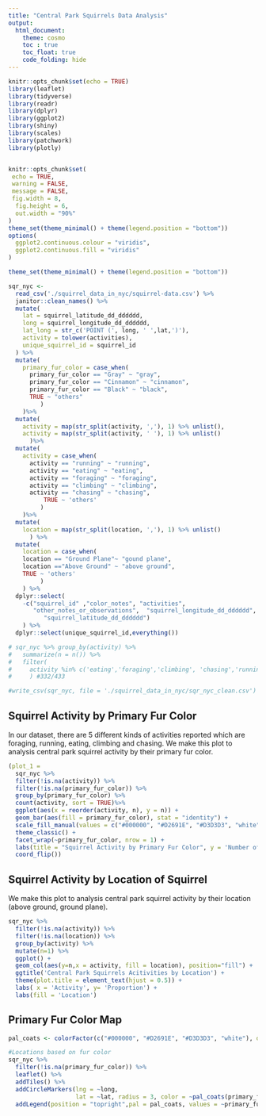 ```yaml
---
title: "Central Park Squirrels Data Analysis"
output:
  html_document:
    theme: cosmo
    toc : true
    toc_float: true
    code_folding: hide
---
```


```r
knitr::opts_chunk$set(echo = TRUE)
library(leaflet)
library(tidyverse)
library(readr)
library(dplyr)
library(ggplot2)
library(shiny)
library(scales)
library(patchwork)
library(plotly)


knitr::opts_chunk$set(
 echo = TRUE,
 warning = FALSE,
 message = FALSE, 
 fig.width = 8, 
  fig.height = 6,
  out.width = "90%"
)
theme_set(theme_minimal() + theme(legend.position = "bottom"))
options(
  ggplot2.continuous.colour = "viridis",
  ggplot2.continuous.fill = "viridis"
)

theme_set(theme_minimal() + theme(legend.position = "bottom"))
```

```r
sqr_nyc <- 
  read_csv('./squirrel_data_in_nyc/squirrel-data.csv') %>% 
  janitor::clean_names() %>% 
  mutate(
    lat = squirrel_latitude_dd_dddddd,
    long = squirrel_longitude_dd_dddddd,
    lat_long = str_c('POINT (', long, ' ',lat,')'),
    activity = tolower(activities),
    unique_squirrel_id = squirrel_id
  ) %>% 
  mutate(
    primary_fur_color = case_when(
      primary_fur_color == "Gray" ~ "gray",
      primary_fur_color == "Cinnamon" ~ "cinnamon",
      primary_fur_color == "Black" ~ "black",
      TRUE ~ "others"
         )
    )%>%
  mutate(
    activity = map(str_split(activity, ','), 1) %>% unlist(),
    activity = map(str_split(activity, ' '), 1) %>% unlist()
      )%>% 
  mutate(
    activity = case_when(
      activity == "running" ~ "running",
      activity == "eating" ~ "eating",
      activity == "foraging" ~ "foraging",
      activity == "climbing" ~ "climbing",
      activity == "chasing" ~ "chasing",
          TRUE ~ 'others'
         )
    )%>%
  mutate(
    location = map(str_split(location, ','), 1) %>% unlist()
      ) %>% 
  mutate(
    location = case_when(
    location == "Ground Plane"~ "gound plane",
    location =="Above Ground" ~ "above ground",
    TRUE ~ 'others'
         )
    ) %>%
  dplyr::select(
    -c("squirrel_id" ,"color_notes", "activities",
       "other_notes_or_observations",  "squirrel_longitude_dd_dddddd",
          "squirrel_latitude_dd_dddddd")
    ) %>% 
  dplyr::select(unique_squirrel_id,everything()) 

# sqr_nyc %>% group_by(activity) %>%
#   summarize(n = n()) %>%
#   filter(
#     activity %in% c('eating','foraging','climbing', 'chasing','running')
#     ) #332/433

#write_csv(sqr_nyc, file = './squirrel_data_in_nyc/sqr_nyc_clean.csv')
```

## Squirrel Activity by Primary Fur Color

In our dataset, there are 5 different kinds of activities reported which are foraging, running, eating, climbing and chasing. We make this plot to analysis central park squirrel activity by their primary fur color. 

```r
(plot_1 = 
  sqr_nyc %>%
  filter(!is.na(activity)) %>% 
  filter(!is.na(primary_fur_color)) %>% 
  group_by(primary_fur_color) %>%
  count(activity, sort = TRUE)%>%
  ggplot(aes(x = reorder(activity, n), y = n)) + 
  geom_bar(aes(fill = primary_fur_color), stat = "identity") + 
  scale_fill_manual(values = c("#000000", "#D2691E", "#D3D3D3", "white")) +
  theme_classic() + 
  facet_wrap(~primary_fur_color, nrow = 1) +
  labs(title = "Squirrel Activity by Primary Fur Color", y = 'Number of Observations', x = 'Activity') +
  coord_flip())

```


## Squirrel Activity by Location of Squirrel

We make this plot to analysis central park squirrel activity by their location (above ground, ground plane). 

```r
sqr_nyc %>%
  filter(!is.na(activity)) %>% 
  filter(!is.na(location)) %>% 
  group_by(activity) %>%
  mutate(n=1) %>%
  ggplot() +
  geom_col(aes(y=n,x = activity, fill = location), position="fill") +
  ggtitle('Central Park Squirrels Acitivities by Location') +
  theme(plot.title = element_text(hjust = 0.5)) +
  labs( x = 'Activity', y= 'Proportion') +
  labs(fill = 'Location') 
```


## Primary Fur Color Map

```r
pal_coats <- colorFactor(c("#000000", "#D2691E", "#D3D3D3", "white"), domain = c("black", "cinnamon", "gray", "NA"))

#Locations based on fur color
sqr_nyc %>%
  filter(!is.na(primary_fur_color)) %>%
  leaflet() %>%
  addTiles() %>%
  addCircleMarkers(lng = ~long,
                   lat = ~lat, radius = 3, color = ~pal_coats(primary_fur_color), stroke = FALSE, fillOpacity = 0.5) %>%
  addLegend(position = "topright",pal = pal_coats, values = ~primary_fur_color)
```





